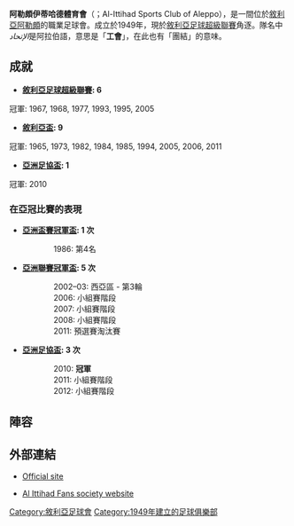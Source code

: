 {{noteTA|G1=足球
|1=zh-hans:阿勒颇团结;zh-hk:阿勒頗伊蒂哈德;
}}
{{Infobox football club
| clubname    = 阿勒頗伊蒂哈德<br>الاتحاد
| image       = 
| fullname    = 阿勒頗伊蒂哈德體育會<br>Al-Ittihad Sports Club of Aleppo
| founded     = {{Start date and age|df=yes|1949|1|20}}
| nickname    = ''The Red Castle''<br>''Halab Al-Ahli''
| ground      = [[阿勒頗國際體育場|阿勒頗國際體育場]]
| capacity    = 75,000
| chrtitle    = 主席
| chairman    = Ahmad Kayyal
| manager     = Amin Alati
| league      = [[敘利亞足球超級聯賽|敘利亞足球超級聯賽]]
| season      = 2020–21
| position    = 敘超，第 8 位
| website   
|pattern_la1=_blackline
|pattern_b1 =_shoulder_stripes_black_stripes
|pattern_ra1=_blackline
|leftarm1   =FF0000
|body1      =FF0000
|rightarm1  =FF0000
|shorts1    =FF0000
|socks1     =FF0000
|pattern_la2=_redlines
|pattern_b2 =_whiteredstriped_sides
|pattern_ra2=_redlines
|pattern_sh2=_red_stripes_adidas
|leftarm2   =FFFFFF
|body2      =FFFFFF
|shorts2    =_red_stripes_adidas
|socks2     =FFFFFF
|pattern_la3=_red_stripes
|pattern_b3 =_red_stripes
|pattern_ra3=_red_stripes
|pattern_sh3=_red_stripes
|pattern_so3 =_band_red
|leftarm3   =FFFFFF
|body3      =FFFFFF
|shorts3    =_red_stripes_adidas
|socks3     =FFFFFF
}}

'''阿勒頗伊蒂哈德體育會'''（{{lang-ar|نادي الاتحاد الرياضي الحلبي}}；Al-Ittihad Sports Club of Aleppo），是一間位於[[敘利亞|敘利亞]][[阿勒頗|阿勒頗]]的職業足球會。成立於1949年，現於[[敘利亞足球超級聯賽|敘利亞足球超級聯賽]]角逐。隊名中''الإتحاد''是阿拉伯語，意思是「'''工會'''」，在此也有「團結」的意味。

== 成就 ==
*'''[[敘利亞足球超級聯賽|敘利亞足球超級聯賽]]: 6'''
冠軍: 1967, 1968, 1977, 1993, 1995, 2005

*'''[[敘利亞盃|敘利亞盃]]: 9'''
冠軍: 1965, 1973, 1982, 1984, 1985, 1994, 2005, 2006, 2011

*'''[[亞洲足協盃|亞洲足協盃]]: 1'''
冠軍: 2010

=== 在亞冠比賽的表現 ===
* '''[[亞洲盃賽冠軍盃|亞洲盃賽冠軍盃]]: 1 次'''
::1986: 第4名

*'''[[亞洲聯賽冠軍盃|亞洲聯賽冠軍盃]]: 5 次'''
::2002–03: 西亞區 - 第3輪
::2006: 小組賽階段
::2007: 小組賽階段
::2008: 小組賽階段
::2011: 預選賽淘汰賽

*'''[[亞洲足協盃|亞洲足協盃]]: 3 次'''
::2010: '''冠軍'''
::2011: 小組賽階段
::2012: 小組賽階段

== 陣容 ==
{{Fs start}}
{{Fs player|no=|nat=SYR|pos=GK| name=[[Zakaria_Dehneh|Zakaria Dehneh]]}}
{{Fs player|no=|nat=SYR|pos=GK| name=[[Khaled_Ibrahim|Khaled Ibrahim]]}}
{{Fs player|no=|nat=SYR|pos=GK| name=[[Mohamad_Mardini|Mohamad Mardini]]}}
{{Fs player|no=|nat=SYR|pos=DF| name=[[Zakaria_Boudaqa|Zakaria Boudaqa]]}}
{{Fs player|no=|nat=SYR|pos=DF| name=[[Ahmad_Bastanli|Ahmad Bastanli]]}}
{{Fs player|no=|nat=SYR|pos=DF| name=[[Omar_Hemidi|Omar Hemidi]]}}
{{Fs player|no=|nat=SYR|pos=DF| name=[[Zakaria_Hasan_Beik|Zakaria Hasan Beik]]}}
{{Fs player|no=|nat=SYR|pos=DF| name=[[Omar_Samman|Omar Samman]]}}
{{Fs player|no=|nat=SYR|pos=DF| name=[[Ahmad_Al_Ali|Ahmad Al Ali]]}}
{{Fs player|no=|nat=SYR|pos=DF| name=[[Firas_Misho|Firas Misho]]}}
{{Fs player|no=|nat=SYR|pos=MF| name=[[Hussain_Haj_Ali|Hussain Haj Ali]]}}
{{Fs player|no=|nat=SYR|pos=MF| name=[[Hazem_Jabara|Hazem Jabara]]}}
{{Fs player|no=|nat=SYR|pos=MF| name=[[Ayman_Salal|Ayman Salal]]}}
{{Fs mid}}
{{Fs player|no=|nat=SYR|pos=MF| name=[[Fares_Hindawi|Fares Hindawi]]}}
{{Fs player|no=|nat=SYR|pos=MF| name=[[Mohamad_Mido|Mohamad Mido]]}}
{{Fs player|no=|nat=SYR|pos=MF| name=[[Mohamad_Ghabbash|Mohamad Ghabbash]]}}
{{Fs player|no=|nat=SYR|pos=MF| name=[[Abdulhadi_Sawas|Abdulhadi Sawas]]}}
{{Fs player|no=|nat=SYR|pos=MF| name=[[Zakaria_Al_Omari|Zakaria Al Omari]]}}
{{Fs player|no=|nat=SYR|pos=MF| name=[[Mohamed_Al_Youssef|Mohamed Al Youssef]]}}
{{Fs player|no=|nat=SYR|pos=MF| name=[[Radwan_Kalaji|Radwan Kalaji]]}}
{{Fs player|no=|nat=SYR|pos=MF| name=[[Ibrahim_Sawas|Ibrahim Sawas]]}}
{{Fs player|no=|nat=SYR|pos=MF| name=[[Mohamad_Al_Ahmad|Mohamad Al Ahmad]]}}
{{Fs player|no=|nat=SYR|pos=FW| name=[[Saleh_Al_Raei|Saleh Al Raei]]}}
{{Fs player|no=|nat=SYR|pos=FW| name=[[Hussam_Omar|Hussam Omar]]}}
{{Fs player|no=|nat=SYR|pos=FW| name=[[Rafat_Mohtadi|Rafat Mohtadi]]}}
{{Fs player|no=|nat=SYR|pos=FW| name=[[Abdullah_Najjar|Abdullah Najjar]]}}
{{Fs end}}

== 外部連結 ==
* {{ar icon}} [http://www.ittihadaleppo.com Official site] {{Wayback|url=http://www.ittihadaleppo.com/ |date=20100305135432 }}
* {{ar icon}} [https://web.archive.org/web/20101208200923/http://ittihadonline.net/  Al Ittihad Fans society website]

[[Category:敘利亞足球會|Category:敘利亞足球會]]
[[Category:1949年建立的足球俱樂部|Category:1949年建立的足球俱樂部]]